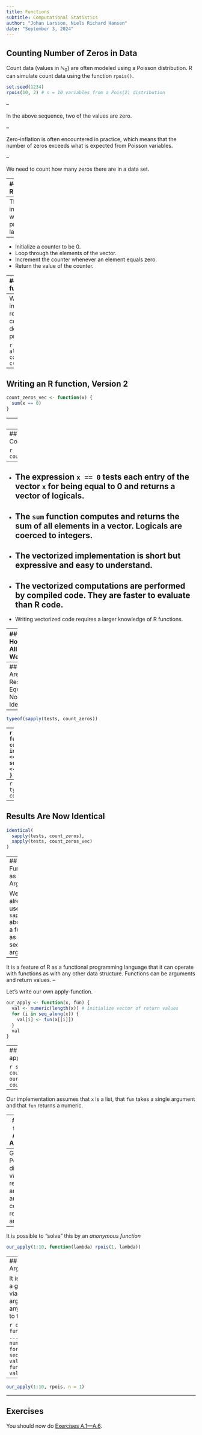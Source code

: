 ```yaml
---
title: Functions
subtitle: Computational Statistics
author: "Johan Larsson, Niels Richard Hansen"
date: "September 3, 2024"
---
```


## Counting Number of Zeros in Data

Count data (values in $\mathbb{N}_0$) are often modeled using a Poisson 
distribution. R can simulate count data using the function `rpois()`.

```r
set.seed(1234)
rpois(10, 2) # n = 10 variables from a Pois(2) distribution
```

--

In the above sequence, two of the values are zero. 

--

Zero-inflation is often encountered in practice, which means that the number
of zeros exceeds what is expected from Poisson variables. 

--

We need to count how many zeros there are in a data set. 

---
## Writing an R function

A function that counts the number of zeros in a vector.

```r
count_zeros <- function(x) {
  nr <- 0
  for (i in seq_along(x)) { # 1:length(x) wrong if length(x) is 0
    nr <- nr + (x[i] == 0)
  } # logical coerced to numeric
  nr
}
```

--
The implementation works in most programming languages:
--

* Initialize a counter to be 0.
* Loop through the elements of the vector.
* Increment the counter whenever an element equals zero.
* Return the value of the counter.

---
## Testing an R function

```r
tests <- list(
  c(0, 0, 0, 0, 25),
  c(0, 1, 10, 0, 5, -4, 2.5),
  c(2, 1, 10),
  c() # Extreme cases should be tested!
)
sapply(tests, count_zeros)
```

--
We can manually inspect that the results are correct, or we can do it programmatically.

```r
all(sapply(tests, count_zeros) == c(4, 2, 0, 0))
```

---
## Writing an R function, Version 2

```r
count_zeros_vec <- function(x) {
  sum(x == 0)
}
```

--
Testing:

```r
all(sapply(tests, count_zeros) == sapply(tests, count_zeros_vec))
```

---
## Vectorized R Code

```r
count_zeros_vec
```

--
* The expression `x == 0` tests each entry of the vector `x` for being equal to 0 and returns a vector of logicals.
--

* The `sum` function computes and returns the sum of all elements in a vector. Logicals are coerced to integers. 
--

* The vectorized implementation is short but expressive and easy to understand.
--

* The vectorized computations are performed by compiled code. They are faster to evaluate than R code.  
--

* Writing vectorized code requires a larger knowledge of R functions.


---
## However, All Is Not Well


```r
identical(
  sapply(tests, count_zeros),
  sapply(tests, count_zeros_vec)
)
```

---
## Why Are Results Equal But Not Identical!?

--
```r
typeof(sapply(tests, count_zeros))
```


--
```r
count_zeros <- function(x) {
  # counter now of type integer!
  nr <- 0L #<<
  for (i in seq_along(x)) {
    nr <- nr + (x[i] == 0)
  }
  nr
}
```

--
```r
typeof(sapply(tests, count_zeros))
```

---
## Results Are Now Identical

```r
identical(
  sapply(tests, count_zeros),
  sapply(tests, count_zeros_vec)
)
```

---
## Functions as Arguments

We have already used `sapply` above with a function as its second argument.
--


It is a feature of R as a functional programming language that it can operate with
functions as with any other data structure. Functions can be arguments and return values.
--


Let's write our own apply-function.

```r
our_apply <- function(x, fun) {
  val <- numeric(length(x)) # initialize vector of return values
  for (i in seq_along(x)) {
    val[i] <- fun(x[[i]])
  }
  val
}
```

---
## Testing our apply-function

```r
sapply(tests, count_zeros_vec)
our_apply(tests, count_zeros_vec)
```

--

Our implementation assumes that `x` is a list, that `fun` takes a single 
argument and that `fun` returns a numeric. 

---
## What if `fun` Needs Additional Arguments?

```r
our_apply(1:10, rpois)
```

--
Generating Poisson distributed values requires two arguments, and the
code above resulted in an error. 
--


It is possible to "solve" this by an *anonymous function* 

```r
our_apply(1:10, function(lambda) rpois(1, lambda))
```

---
## The `...` Argument

It is possible to use a general construct via the `...` argument to pass any 
arguments on to the function.

```r
our_apply <- function(x, fun, ...) {
  val <- numeric(length(x))
  for (i in seq_along(x)) {
    val[i] <- fun(x[[i]], ...)
  }
  val
}
```

--

```r
our_apply(1:10, rpois, n = 1)
```

---
## Exercises

You should now do [Exercises A.1—A.6](https://cswr.nrhstat.org/a-5-app-ex).
